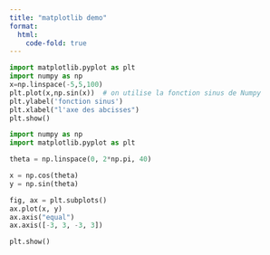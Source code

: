 ```yaml
---
title: "matplotlib demo"
format:
  html:
    code-fold: true
---
```

```python
import matplotlib.pyplot as plt
import numpy as np
x=np.linspace(-5,5,100)
plt.plot(x,np.sin(x))  # on utilise la fonction sinus de Numpy
plt.ylabel('fonction sinus')
plt.xlabel("l'axe des abcisses")
plt.show()
```

```python
import numpy as np
import matplotlib.pyplot as plt

theta = np.linspace(0, 2*np.pi, 40)

x = np.cos(theta)
y = np.sin(theta)

fig, ax = plt.subplots()
ax.plot(x, y)
ax.axis("equal")
ax.axis([-3, 3, -3, 3])

plt.show()
```